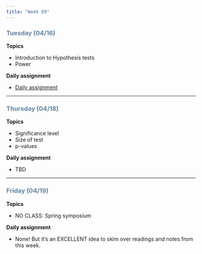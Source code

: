 ```yaml
---
title: "Week 09"
---
```


::: {style="color: #6284a2"}
### Tuesday (04/16)
:::

**Topics**

-   Introduction to Hypothesis tests
-   Power

**Daily assignment**

-   [Daily assignment](daily/DA_17.pdf)

------------------------------------------------------------------------

::: {style="color: #6284a2"}
### Thursday (04/18)
:::

**Topics**

-   Significance level
-   Size of test
-   p-values

**Daily assignment**

-   TBD

------------------------------------------------------------------------

::: {style="color: #6284a2"}
### Friday (04/19)
:::

**Topics**

-   NO CLASS: Spring symposium

**Daily assignment**

-   None! But it's an EXCELLENT idea to skim over readings and notes from this week.
